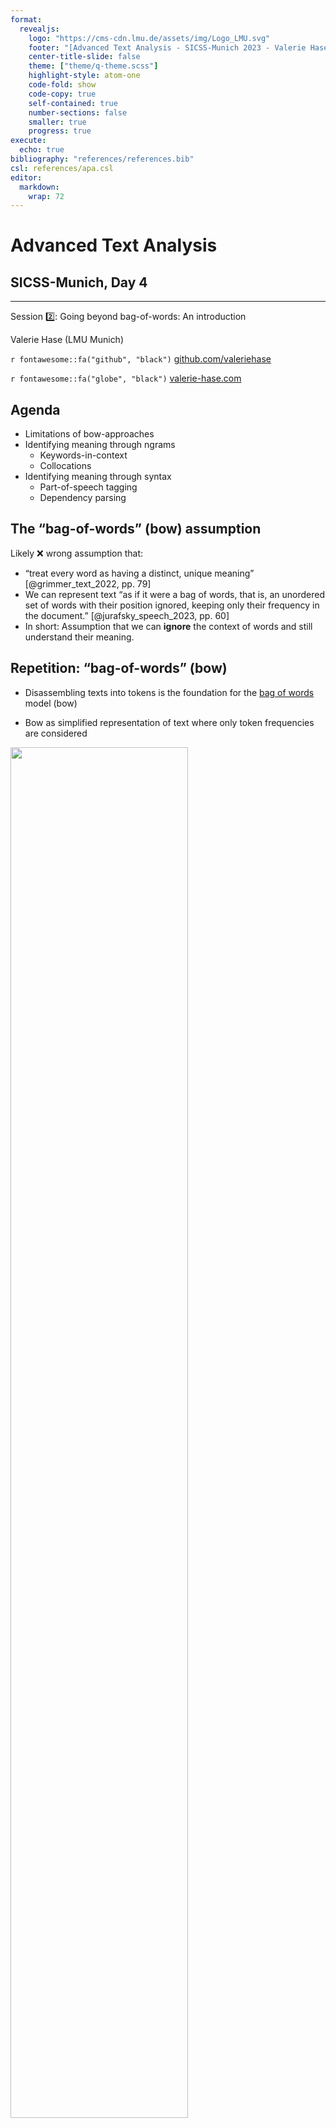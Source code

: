 ```yaml
---
format:
  revealjs:
    logo: "https://cms-cdn.lmu.de/assets/img/Logo_LMU.svg"
    footer: "[Advanced Text Analysis - SICSS-Munich 2023 - Valerie Hase](https://github.com/valeriehase)"
    center-title-slide: false
    theme: ["theme/q-theme.scss"]
    highlight-style: atom-one
    code-fold: show
    code-copy: true
    self-contained: true
    number-sections: false
    smaller: true
    progress: true
execute:
  echo: true
bibliography: "references/references.bib"
csl: references/apa.csl
editor: 
  markdown: 
    wrap: 72
---
```


<h1>Advanced Text Analysis</h1>

<h2>SICSS-Munich, Day 4</h2>

<hr>

Session 2️⃣: Going beyond bag-of-words: An introduction

Valerie Hase (LMU Munich)

`r fontawesome::fa("github", "black")`
[github.com/valeriehase](https://github.com/valeriehase)

`r fontawesome::fa("globe", "black")`
[valerie-hase.com](https://valerie-hase.com/)

## Agenda

-   Limitations of bow-approaches
-   Identifying meaning through ngrams
    -   Keywords-in-context
    -   Collocations
-   Identifying meaning through syntax
    -   Part-of-speech tagging
    -   Dependency parsing

## The "bag-of-words" (bow) assumption

::: incremental
Likely ❌ wrong assumption that:

-   "treat every word as having a distinct, unique meaning" [@grimmer_text_2022, pp.
    79]
-   We can represent text "as if it were a bag of words, that is, an
    unordered set of words with their position ignored, keeping only
    their frequency in the document." [@jurafsky_speech_2023, pp. 60]
-   In short: Assumption that we can **ignore** the context of words and still
    understand their meaning.
:::

## Repetition: "bag-of-words" (bow)

-   Disassembling texts into tokens is the foundation for the [bag of
    words](https://en.wikipedia.org/wiki/Bag-of-words_model){target="_blank"}
    model (bow)

-   Bow as simplified representation of text where only token
    frequencies are considered

![](figures/bag-of-words.png){fig-align="center" width="75%"}

Note. Figure from [@jurafsky_speech_2023, pp. 60]

## Repetition: Document-Feature Matrix in R `r fontawesome::fa("hand", "black")`

-   This assumption is best illustrated by any analyses based on the
    [Document-Feature-Matrix(DFM)](https://en.wikipedia.org/wiki/Document-term_matrix){target="_blank"}.
-   In DFM-based approaches, context is ignored (unless you explicitly
    include e.g. ngrams as features).

```r
library("quanteda")
library("tidyverse")
sentences <- c("I like programming", "I do not like programming")
sentences %>% 
  tokens() %>% 
  dfm()
```

## 

::: {style="font-size: 200%;text-align:center;"}
*Can you come up with examples for when this assumption is violated?* 🤔
:::

## Bag-of-words: A valid assumption?

::: incremental
Likely ❌ violated / not helpful when dealing with...

-   **Polysemy**: "I love this sound." vs. "Sound solution!"
-   **Negation**: "Not bad!"
-   **Named Entities**: "United States", "Olaf Scholz"
-   **Features with similar meanings**: "I like greens." vs. "I like
    vegetables."
:::

## 

::: {style="font-size: 200%;text-align:center;"}
*Have you learned about any methods that relax/do not rely on the bag-of-word
assumption?* 🤔
:::

## Going beyond bag-of-words

-   **Identifying meaning through ngrams** (Session 2️⃣)
-   Identifying meaning through syntax (Session 2️⃣)
-   Identifying meaning through semantic spaces (Session 3️⃣, 4️⃣)

## First dataset for today

-   We'll use data provided by the `quanteda.corpora` package (install
    directly via Github using `devtools`)
-   US State of the Union addresses from 1790 to present
-   Corpus contains *N* = 241 speeches

```r
library("devtools")
devtools::install_github("quanteda/quanteda.corpora")
library("quanteda.corpora")
corpus_sotu <- data_corpus_sotu
```

## Identifying meaning through ngrams in R `r fontawesome::fa("hand", "black")`

-   [ngram](https://en.wikipedia.org/wiki/N-gram){target="_blank"}:
    sequence of *n* successive features in a corpus

    -   Bigram: "that is"
    -   Trigram: "that is great"
    -   etc.

-   Let's check out examples from our corpus:

    ```r
    tokens(corpus_sotu) %>%
      tokens_ngrams() %>%
      head(1)
    ```

## Repetition: Keywords-in-Context in R `r fontawesome::fa("hand", "black")`

-   [Keywords-in-context](https://en.wikipedia.org/wiki/Key_Word_in_Context){target="_blank"}
    (KWIC) as a way of displaying *concordandes*, i.e., specific
    features and their context, as a type of ngrams.

-   Let's remember how they work:

```r
library("quanteda.textstats")
corpus_sotu %>%
  tokens() %>%
  kwic(pattern = c("United"),
       window = 3) %>%
  head(3)
```

## Co-Occurrence Matrix in R `r fontawesome::fa("hand", "black")`

-   Columns & rows denote features
-   Cells indicate how often a feature **co-occurs** together with
    another feature in the same document
-   Upper triangle: lower diagonal sparse (i.e., 0)

```r
corpus_sotu %>%
  tokens() %>%
  dfm() %>%
  fcm() %>%
  head(2)
```

## Repetition: Collocations in R `r fontawesome::fa("hand", "black")`

-   [Collocations](https://en.wikipedia.org/wiki/Collocation){target="_blank"}
    as sequences of features which symbolize shared semantic meaning and
    often co-occur, e.g. "United States"
-   Indicated by co-occurrence of these features in similar contexts
    (document, sentence)

```r
corpus_sotu %>% 
  textstat_collocations(min_count = 500) %>% 
  arrange(-lambda) %>%
  head(3)
```

## 

::: {style="font-size: 200%;text-align:center;"}
**How could we use these methods for social science questions?** 🤔
:::

## Identifying meaning through ngrams: Overview 📚

-   **Methods**: Keywords-in-context, collocations,
    [ngram-shingling](https://en.wikipedia.org/wiki/W-shingling){target="_blank"}
    (not discussed here)

-   **Use for**: Detecting text similarities, text reuse, stereotypical
    associations

-   **Examplary studies**:

    -   for collocations: @arendt_content_2017
    -   for n-gram shingling: @nicholls_detecting_2019

-   **Tutorials**: @puschmann_automated_2019, @schweinberger2023coll,
    @watanabe_quanteda_2023

-   **Packages**:
    [quanteda](https://cran.r-project.org/web/packages/quanteda), [textreuse](https://cran.r-project.org/web/packages/spacyr) and
    related publication [@mullen_2020]

## Going beyond bag-of-words

-   Identifying meaning through ngrams (Session 2️⃣)
-   **Identifying meaning through syntax** (Session 2️⃣)
-   Identifying meaning through semantic spaces (Session 3️⃣, 4️⃣)

## Identifying meaning through syntax

-   We can also rely on information provided by syntax to better
    identify the meaning of language

-   Here, we will focus on two approaches:

    -   Part-of-speech tagging
    -   Dependency parsing

## Part-of-Speech Tagging (PoS): Introduction

-   [PoS](https://en.wikipedia.org/wiki/Part-of-speech_tagging){target="_blank"}:
    "process of assigning a part-of-speech to each word in a text"
    [@jurafsky_speech_2023, pp. 163]
-   Tags based on feature & context
-   Often used for [Named Entity
    Recognition](https://en.wikipedia.org/wiki/Named-entity_recognition)

## Part-of-Speech Tagging (PoS): Introduction

-   [PoS](https://en.wikipedia.org/wiki/Part-of-speech_tagging){target="_blank"}:
    "process of assigning a part-of-speech to each word in a text"
    [@jurafsky_speech_2023, pp. 163]
-   Tags based on feature & context
-   Often used for [Named Entity
    Recognition](https://en.wikipedia.org/wiki/Named-entity_recognition)

![](figures/pos_tag.png){fig-align="left" width="20%"
fig-alt="Image of a PoS-tagged sentence"}

Note. Figure from @jurafsky_speech_2023 [p. 164].

For explanation of tags, see @de_marneffe_universal_2021.

## Part-of-Speech Tagging in R `r fontawesome::fa("hand", "black")`

-   In R, usually via the `spacyr` package (but requires Python, installation somewhat [complicated](https://cran.r-project.org/web/packages/spacyr/vignettes/using_spacyr.html))
-   For simplicity, here via `udpipe` package
-   But check out the comparison between both
    [here](https://www.r-bloggers.com/2018/02/a-comparison-between-spacy-and-udpipe-for-natural-language-processing-for-r-users)
    and
    [here](https://github.com/jwijffels/udpipe-spacy-comparison/tree/master)

```r
library("udpipe")
corpus_sotu %>%
  
  #change format for udpipe package
  as_tibble() %>%
  mutate(doc_id = paste0("text", 1:n())) %>%
  rename(text = value) %>%
  
  #for simplicity, run for fewer documents
  slice_head %>%
  
  #part-of-speech tagging, include only related variables
  udpipe("english") %>% 
  select(doc_id, sentence_id, token_id, token, upos) %>%
  head(5)
```

```r
#Ignore this code, small adaptation for quarto
library("udpipe")
corpus_sotu %>%
  
  #change format for udpipe package
  as_tibble() %>%
  mutate(doc_id = paste0("text", 1:n())) %>%
  rename(text = value) %>%
  
  #for simplicity, run for fewer documents
  slice_head %>%
  
  #part-of-speech tagging, include only related variables
  udpipe(object = "H:/Lehre/SICSS - München - 2023/english-ewt-ud-2.5-191206.udpipe") %>% 
  select(doc_id, sentence_id, token_id, token, upos) %>%
  head(5)
```

## Dependency parsing: Introduction

-   [Dependency
    parsing](https://en.wikipedia.org/wiki/Dependency_grammar){target="_blank"}:
    describing "the syntactic structure of a sentence \[...\] in terms
    of directed binary grammatical relations between the words"
    [@jurafsky_speech_2023, pp. 381]
-   Define syntactic meaning of features by relation to "root"
-   Use as semantic proxy

![](figures/dependency_tree.png){fig-align="left" width="20%"
fig-alt="Image of a Dependency Tree"}

Note. Figure from [@jurafsky_speech_2023, pp. 381].

For explanation of tags, see @de_marneffe_universal_2021.

## Dependency parsing in R `r fontawesome::fa("hand", "black")`

-   In R, usually via the `spacyr` package (but requires Python)
-   For simplicity, here via `udpipe` package

```r
library("udpipe")
corpus_sotu %>%
  
  #change format for udpipe package
  as_tibble() %>%
  mutate(doc_id = paste0("text", 1:n())) %>%
  rename(text = value) %>%
  
  #for simplicity, run for fewer documents
  slice_head %>%
  
  #dependency parsing, include only related variables
  udpipe("english") %>% 
  select(doc_id, sentence_id, token_id, token, head_token_id, dep_rel) %>%
  head(5)
```

```r
#Ignore this code, small adaptation for quarto
library("udpipe")
corpus_sotu %>%
  
  #change format for udpipe package
  as_tibble() %>%
  mutate(doc_id = paste0("text", 1:n())) %>%
  rename(text = value) %>%
  
  #for simplicity, run for fewer documents
  slice_head %>%
  
  #dependency parsing, include only related variables
  udpipe(object = "H:/Lehre/SICSS - München - 2023/english-ewt-ud-2.5-191206.udpipe") %>% 
  select(doc_id, sentence_id, token_id, token, head_token_id, dep_rel) %>%
  head(5)
```

## Dependency parsing in R `r fontawesome::fa("hand", "black")`

-   Using the `rsyntax` package, we can even plot this to better
    understand these relations!

```r
library("rsyntax")
sentence <- udpipe("My only goal in life is to understand dependency parsing", "english") %>%
  as_tokenindex() %>%
  plot_tree(., token, lemma, upos)
```

![](figures/dependency_tree_example.png){fig-alt="Image of a Dependency Tree"
fig-align="left" width="3.6cm"}

## 

::: {style="font-size: 200%;text-align:center;"}
**How could we use these methods for social science questions?** 🤔
:::

## Identifying meaning through syntax: Overview 📚

-   **Methods**: Part-of-speech tagging, dependency parsing

-   **Use for**: Detecting entities, entity-specific sentiment, sources, etc.

-   **Examplary studies**:

    -   for PoS: @burggraaff_through_2020
    -   for dependency parsing: @van_atteveldt_clause_2017,
        @fogel-dror_role-based_2019

-   **Tutorials**: @benoit_guide_2020, @schweinberger2023postag

-   **Packages**:
    - [spacyr](https://cran.r-project.org/web/packages/spacyr)
    - [udpipe](https://cran.r-project.org/web/packages/udpipe)
    - [rsyntax](https://cran.r-project.org/web/packages/rsyntax) and
    related publication [@welbers_extracting_2021]

## 

::: {style="font-size: 400%;text-align:center;"}
**Any questions?** 🤔
:::

## References
